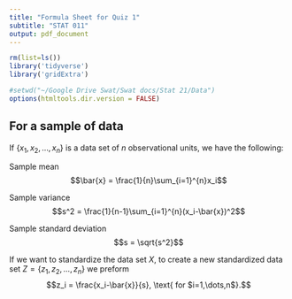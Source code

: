 ```yaml
---
title: "Formula Sheet for Quiz 1"
subtitle: "STAT 011"
output: pdf_document
---
```



```r
rm(list=ls())
library('tidyverse')
library('gridExtra')

#setwd("~/Google Drive Swat/Swat docs/Stat 21/Data")
options(htmltools.dir.version = FALSE)
```


## For a sample of data

If $\{x_1,x_2,\dots,x_n\}$ is a data set of $n$ observational units, we have the following:

Sample mean 
$$\bar{x} = \frac{1}{n}\sum_{i=1}^{n}x_i$$ 

Sample variance 
$$s^2 =  \frac{1}{n-1}\sum_{i=1}^{n}(x_i-\bar{x})^2$$ 

Sample standard deviation 
$$s = \sqrt{s^2}$$ 

If we want to standardize the data set $X$, to create a new standardized data set $Z = \{ z_1, z_2, \dots, z_n \}$ we preform
$$z_i = \frac{x_i-\bar{x}}{s}, \text{ for $i=1,\dots,n$}.$$  

